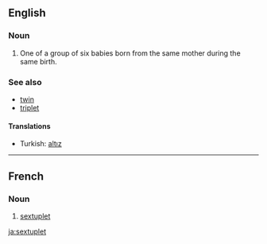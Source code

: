 {{wikipedia}}
==English==
{{coefficient}}

===Noun===
{{en-noun}}

# One of a group of six babies born from the same mother during the same birth.

===See also===
* [[twin]]
* [[triplet]]

====Translations====
{{rfc-level|Translations at L4+ not in L3 POS section|lang=en}}
* Turkish: [[altız]]

----

==French==

===Noun===
{{fr-noun|m}}

# [[#Noun|sextuplet]]

[[ja:sextuplet]]